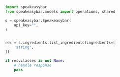 ```python ListIngredients.py
import speakeasybar
from speakeasybar.models import operations, shared

s = speakeasybar.Speakeasybar(
    api_key="",
)


res = s.ingredients.list_ingredients(ingredients=[
    'string',
])

if res.classes is not None:
    # handle response
    pass
```
